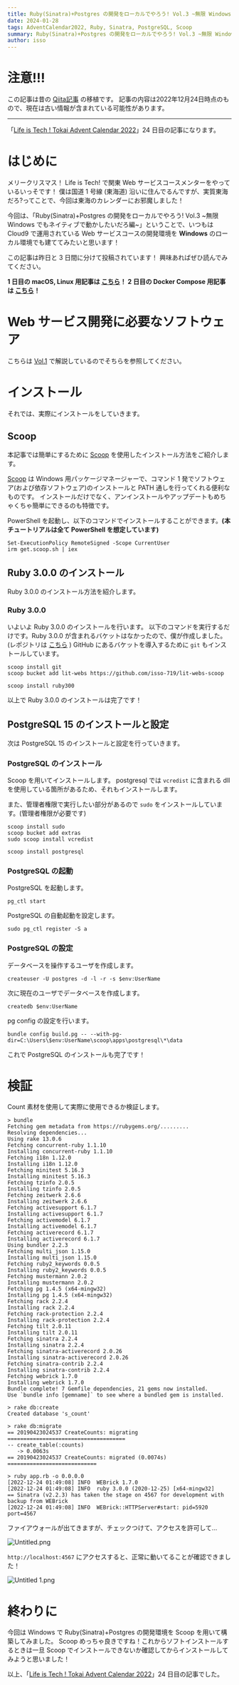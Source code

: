 ```yaml
---
title: Ruby(Sinatra)+Postgres の開発をローカルでやろう! Vol.3 ~無限 Windows でもネイティブで動かしたいだろ編~
date: 2024-01-28
tags: AdventCalendar2022, Ruby, Sinatra, PostgreSQL, Scoop
summary: Ruby(Sinatra)+Postgres の開発をローカルでやろう! Vol.3 ~無限 Windows でもネイティブで動かしたいだろ編~の記事です。
author: isso
---
```


# 注意!!!

この記事は昔の [Qiita記事](https://qiita.com/isso_719/items/548263da598e9e519c6d) の移植です。
記事の内容は2022年12月24日時点のもので、現在は古い情報が含まれている可能性があります。

---

「[Life is Tech ! Tokai Advent Calendar 2022](https://qiita.com/advent-calendar/2022/life-is-tech-tokai)」24 日目の記事になります。

# はじめに

メリークリスマス！
Life is Tech! で関東 Web サービスコースメンターをやっているいっそです！
僕は国道 1 号線 (東海道) 沿いに住んでるんですが、実質東海だろ?ってことで、今回は東海のカレンダーにお邪魔しました！

今回は、「Ruby(Sinatra)+Postgres の開発をローカルでやろう! Vol.3 ~無限 Windows でもネイティブで動かしたいだろ編~」ということで、いつもは Cloud9 で運用されている Web サービスコースの開発環境を **Windows** のローカル環境でも建ててみたいと思います！

この記事は昨日と 3 日間に分けて投稿されています！
興味あればぜひ読んでみてください。

**1 日目の macOS, Linux 用記事は [こちら](https://qiita.com/isso_719/items/e83b8fe8d6c6efa229e7)！
2 日目の Docker Compose 用記事は [こちら](https://qiita.com/isso_719/items/8b4dfc6f441cf52a88b2)！**

# Web サービス開発に必要なソフトウェア

こちらは [Vol.1](https://qiita.com/isso_719/items/e83b8fe8d6c6efa229e7#web-%E3%82%B5%E3%83%BC%E3%83%93%E3%82%B9%E9%96%8B%E7%99%BA%E3%81%AB%E5%BF%85%E8%A6%81%E3%81%AA%E3%82%BD%E3%83%95%E3%83%88%E3%82%A6%E3%82%A7%E3%82%A2) で解説しているのでそちらを参照してください。

# インストール

それでは、実際にインストールをしていきます。

## Scoop

本記事では簡単にするために [Scoop](https://scoop.sh/) を使用したインストール方法をご紹介します。

[Scoop](https://scoop.sh/) は Windows 用パッケージマネージャーで、コマンド 1 発でソフトウェア(および依存ソフトウェア)のインストールと PATH 通しを行ってくれる便利なものです。
インストールだけでなく、アンインストールやアップデートもめちゃくちゃ簡単にできるのも特徴です。

PowerShell を起動し、以下のコマンドでインストールすることができます。**(本チュートリアルは全て PowerShell を想定しています)**

```powershell:PowerShell
Set-ExecutionPolicy RemoteSigned -Scope CurrentUser
irm get.scoop.sh | iex
```

## Ruby 3.0.0 のインストール

Ruby 3.0.0 のインストール方法を紹介します。

### Ruby 3.0.0

いよいよ Ruby 3.0.0 のインストールを行います。
以下のコマンドを実行するだけです。Ruby 3.0.0 が含まれるバケットはなかったので、僕が作成しました。(レポジトリは [こちら](https://github.com/isso-719/lit-webs-scoop) )
GitHub にあるバケットを導入するために `git` もインストールしています。

```powershell:PowerShell
scoop install git
scoop bucket add lit-webs https://github.com/isso-719/lit-webs-scoop

scoop install ruby300
```

以上で Ruby 3.0.0 のインストールは完了です！

## PostgreSQL 15 のインストールと設定

次は PostgreSQL 15 のインストールと設定を行っていきます。

### PostgreSQL のインストール

Scoop を用いてインストールします。
postgresql では `vcredist` に含まれる dll を使用している箇所があるため、それもインストールします。

また、管理者権限で実行したい部分があるので `sudo` をインストールしています。(管理者権限が必要です)

```powershell:PowerShell
scoop install sudo
scoop bucket add extras
sudo scoop install vcredist

scoop install postgresql
```

### PostgreSQL の起動

PostgreSQL を起動します。

```powershell:PowerShell
pg_ctl start
```

PostgreSQL の自動起動を設定します。

```powershell:PowerShell
sudo pg_ctl register -S a
```

### PostgreSQL の設定

データベースを操作するユーザを作成します。

```powershell:PowerShell
createuser -U postgres -d -l -r -s $env:UserName
```

次に現在のユーザでデータベースを作成します。

```powershell:PowerShell
createdb $env:UserName
```

pg config の設定を行います。

```powershell:PowerShell
bundle config build.pg -- --with-pg-dir=C:\Users\$env:UserName\scoop\apps\postgresql\*\data
```

これで PostgreSQL のインストールも完了です！

# 検証

Count 素材を使用して実際に使用できるか検証します。

```powershell:PowerShell
> bundle
Fetching gem metadata from https://rubygems.org/.........
Resolving dependencies...
Using rake 13.0.6
Fetching concurrent-ruby 1.1.10
Installing concurrent-ruby 1.1.10
Fetching i18n 1.12.0
Installing i18n 1.12.0
Fetching minitest 5.16.3
Installing minitest 5.16.3
Fetching tzinfo 2.0.5
Installing tzinfo 2.0.5
Fetching zeitwerk 2.6.6
Installing zeitwerk 2.6.6
Fetching activesupport 6.1.7
Installing activesupport 6.1.7
Fetching activemodel 6.1.7
Installing activemodel 6.1.7
Fetching activerecord 6.1.7
Installing activerecord 6.1.7
Using bundler 2.2.3
Fetching multi_json 1.15.0
Installing multi_json 1.15.0
Fetching ruby2_keywords 0.0.5
Installing ruby2_keywords 0.0.5
Fetching mustermann 2.0.2
Installing mustermann 2.0.2
Fetching pg 1.4.5 (x64-mingw32)
Installing pg 1.4.5 (x64-mingw32)
Fetching rack 2.2.4
Installing rack 2.2.4
Fetching rack-protection 2.2.4
Installing rack-protection 2.2.4
Fetching tilt 2.0.11
Installing tilt 2.0.11
Fetching sinatra 2.2.4
Installing sinatra 2.2.4
Fetching sinatra-activerecord 2.0.26
Installing sinatra-activerecord 2.0.26
Fetching sinatra-contrib 2.2.4
Installing sinatra-contrib 2.2.4
Fetching webrick 1.7.0
Installing webrick 1.7.0
Bundle complete! 7 Gemfile dependencies, 21 gems now installed.
Use `bundle info [gemname]` to see where a bundled gem is installed.

> rake db:create
Created database 's_count'

> rake db:migrate
== 20190423024537 CreateCounts: migrating =====================================
-- create_table(:counts)
   -> 0.0063s
== 20190423024537 CreateCounts: migrated (0.0074s) ============================

> ruby app.rb -o 0.0.0.0
[2022-12-24 01:49:08] INFO  WEBrick 1.7.0
[2022-12-24 01:49:08] INFO  ruby 3.0.0 (2020-12-25) [x64-mingw32]
== Sinatra (v2.2.3) has taken the stage on 4567 for development with backup from WEBrick
[2022-12-24 01:49:08] INFO  WEBrick::HTTPServer#start: pid=5920 port=4567
```

ファイアウォールが出てきますが、チェックつけて、アクセスを許可して…

![Untitled.png](https://qiita-image-store.s3.ap-northeast-1.amazonaws.com/0/246409/a1e56a18-eeac-c9c1-eafb-6ffe778fbcee.png)

`http://localhost:4567` にアクセスすると、正常に動いてることが確認できました！

![Untitled 1.png](https://qiita-image-store.s3.ap-northeast-1.amazonaws.com/0/246409/29cb9d81-b39a-acb3-9f3e-48e29ad0cfae.png)

# 終わりに

今回は Windows で Ruby(Sinatra)+Postgres の開発環境を Scoop を用いて構築してみました。
Scoop めっちゃ良きですね！これからソフトインストールするときは一旦 Scoop でインストールできないか確認してからインストールしてみようと思いました！

以上、「[Life is Tech ! Tokai Advent Calendar 2022](https://qiita.com/advent-calendar/2022/life-is-tech-tokai)」24 日目の記事でした。

